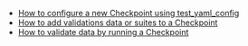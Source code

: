 
* [How to configure a new Checkpoint using test_yaml_config](../../../../guides/validation/checkpoints/how_to_configure_a_new_checkpoint_using_test_yaml_config.md)
* [How to add validations data or suites to a Checkpoint](../../../../guides/validation/checkpoints/how_to_add_validations_data_or_suites_to_a_checkpoint.md)
* [How to validate data by running a Checkpoint](../../how_to_validate_data_by_running_a_checkpoint.md)
